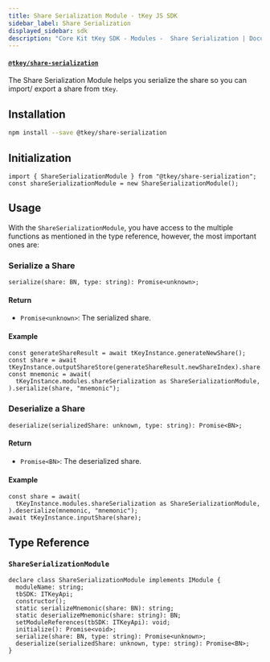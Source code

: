 ```yaml
---
title: Share Serialization Module - tKey JS SDK
sidebar_label: Share Serialization
displayed_sidebar: sdk
description: "Core Kit tKey SDK - Modules -  Share Serialization | Documentation - Web3Auth"
---
```


#### [`@tkey/share-serialization`](https://npmjs.com/package/@tkey/share-serialization)

The Share Serialization Module helps you serialize the share so you can import/ export a share from
`tKey`.

## Installation

```bash npm2yarn
npm install --save @tkey/share-serialization
```

## Initialization

```tsx
import { ShareSerializationModule } from "@tkey/share-serialization";
const shareSerializationModule = new ShareSerializationModule();
```

## Usage

With the `ShareSerializationModule`, you have access to the multiple functions as mentioned in the
type reference, however, the most important ones are:

### Serialize a Share

`serialize(share: BN, type: string): Promise<unknown>;`

#### Return

- `Promise<unknown>`: The serialized share.

#### Example

```tsx
const generateShareResult = await tKeyInstance.generateNewShare();
const share = await tKeyInstance.outputShareStore(generateShareResult.newShareIndex).share.share;
const mnemonic = await(
  tKeyInstance.modules.shareSerialization as ShareSerializationModule,
).serialize(share, "mnemonic");
```

### Deserialize a Share

`deserialize(serializedShare: unknown, type: string): Promise<BN>;`

#### Return

- `Promise<BN>`: The deserialized share.

#### Example

```tsx
const share = await(
  tKeyInstance.modules.shareSerialization as ShareSerializationModule,
).deserialize(mnemonic, "mnemonic");
await tKeyInstance.inputShare(share);
```

## Type Reference

### `ShareSerializationModule`

```tsx
declare class ShareSerializationModule implements IModule {
  moduleName: string;
  tbSDK: ITKeyApi;
  constructor();
  static serializeMnemonic(share: BN): string;
  static deserializeMnemonic(share: string): BN;
  setModuleReferences(tbSDK: ITKeyApi): void;
  initialize(): Promise<void>;
  serialize(share: BN, type: string): Promise<unknown>;
  deserialize(serializedShare: unknown, type: string): Promise<BN>;
}
```
